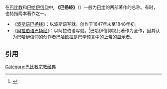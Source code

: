 {{Notability Unreferenced|time=2020-08-20T03:17:56+00:00}}
在[[巴比教|巴比教]]和[[巴哈伊信仰|巴哈伊信仰]]中, '''《巴扬经》'''（{{lang-ar|بیان}}）一般为[[巴孛|巴孛]]的两部著作的总称。有时，也特指两本著作之一。
*《[[波斯语巴扬经|波斯语巴扬经]]》：以波斯语写就。创作于1847年末至1848年初。
*《[[阿拉伯语巴扬经|阿拉伯语巴扬经]]》：以阿拉伯语写就。<ref>{{cite web|title=Writings of the Báb|url=http://www.bahai.org/library/authoritative-texts/the-bab/|website=Bahai.org|accessdate=11 February 2016|archive-date=2020-05-05|archive-url=https://web.archive.org/web/20200505232553/https://www.bahai.org/library/authoritative-texts/the-bab/|dead-url=no}}</ref>巴哈伊信仰视此著作为圣作，因其认为巴哈伊信仰的创作者[[巴哈欧拉|巴哈欧拉]]是巴孛预言中的[[上帝的显示者|上帝的显示者]]。

== 引用 ==
{{reflist}}

{{巴哈伊-2}}

[[Category:巴比教宗教经典|Category:巴比教宗教经典]]

{{Bahá'í-stub}}